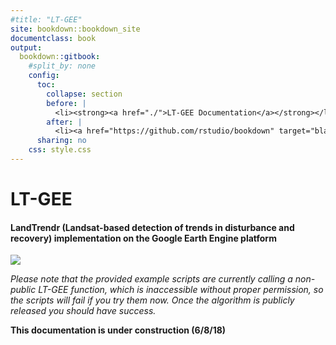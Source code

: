 ```yaml
---
#title: "LT-GEE"
site: bookdown::bookdown_site
documentclass: book
output:
  bookdown::gitbook:
    #split_by: none
    config:
      toc:
        collapse: section
        before: |
          <li><strong><a href="./">LT-GEE Documentation</a></strong></li>
        after: |
          <li><a href="https://github.com/rstudio/bookdown" target="blank">Published with bookdown</a></li>
      sharing: no
    css: style.css
---
```


# LT-GEE {-}

#### LandTrendr (Landsat-based detection of trends in disturbance and recovery) implementation on the Google Earth Engine platform {-}

<img src='imgs/lt_gee_symbols.png'>

*Please note that the provided example scripts are currently calling a non-public LT-GEE function, which is inaccessible without proper permission, so the scripts will fail if you try them now. Once the algorithm is publicly released you should have success.*



**This documentation is under construction (6/8/18)**